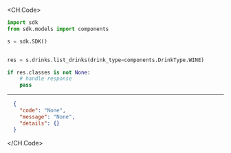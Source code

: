 
<CH.Code>
```python ListDrinks.py
import sdk
from sdk.models import components

s = sdk.SDK()


res = s.drinks.list_drinks(drink_type=components.DrinkType.WINE)

if res.classes is not None:
    # handle response
    pass
```
---

```json Example Response
  {
    "code": "None",
    "message": "None",
    "details": {}
  }
```
</CH.Code>
